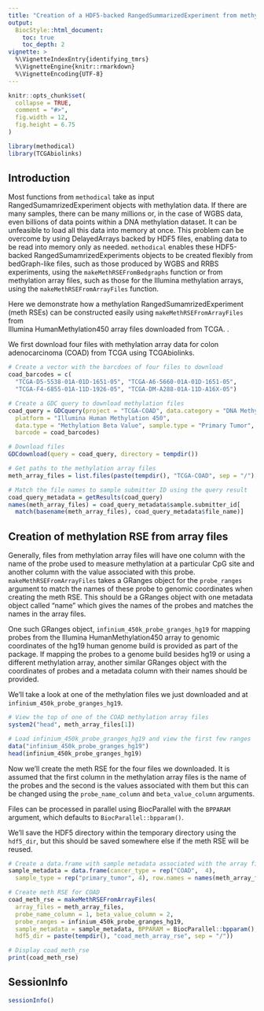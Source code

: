 ```yaml
---
title: "Creation of a HDF5-backed RangedSummarizedExperiment from methylation array files"
output:
  BiocStyle::html_document:
    toc: true
    toc_depth: 2
vignette: >
  %\VignetteIndexEntry{identifying_tmrs}
  %\VignetteEngine{knitr::rmarkdown}
  %\VignetteEncoding{UTF-8}
---
```

```r
knitr::opts_chunk$set(
  collapse = TRUE,
  comment = "#>",
  fig.width = 12,
  fig.height = 6.75
)
```

```r
library(methodical)
library(TCGAbiolinks)
```

## Introduction

Most functions from `methodical` take as input RangedSumamrizedExperiment objects 
with methylation data. If there are many samples, there can be many millions
or, in the case of WGBS data, even billions of data points within a DNA methylation 
dataset. It can be unfeasible to load all this data into memory at once. This problem 
can be overcome by using DelayedArrays backed by HDF5 files, enabling data to be 
read into memory only as needed. `methodical` enables these HDF5-backed
RangedSumamrizedExperiments objects to be created flexibly from bedGraph-like 
files, such as those produced by WGBS and RRBS experiments, using the 
`makeMethRSEFromBedgraphs` function or from methylation
array files, such as those for the Illumina methylation arrays, using the 
`makeMethRSEFromArrayFiles` function. 

Here we demonstrate how a methylation RangedSumamrizedExperiment
(meth RSEs) can be constructed easily using `makeMethRSEFromArrayFiles` from  
Illumina HumanMethylation450 array files downloaded from TCGA. 
.

We first download four files with methylation array data for colon 
adenocarcinoma (COAD) from TCGA using TCGAbiolinks.

```r
# Create a vector with the barcdoes of four files to download
coad_barcodes = c(
  "TCGA-D5-5538-01A-01D-1651-05", "TCGA-A6-5660-01A-01D-1651-05",
  "TCGA-F4-6855-01A-11D-1926-05", "TCGA-DM-A288-01A-11D-A16X-05")

# Create a GDC query to download methylation files
coad_query = GDCquery(project = "TCGA-COAD", data.category = "DNA Methylation", 
  platform = "Illumina Human Methylation 450", 
  data.type = "Methylation Beta Value", sample.type = "Primary Tumor", 
  barcode = coad_barcodes)

# Download files
GDCdownload(query = coad_query, directory = tempdir())

# Get paths to the methylation array files
meth_array_files = list.files(paste(tempdir(), "TCGA-COAD", sep = "/"), recursive = T, full.names = T)

# Match the file names to sample submitter ID using the query result 
coad_query_metadata = getResults(coad_query)
names(meth_array_files) = coad_query_metadata$sample.submitter_id[
  match(basename(meth_array_files), coad_query_metadata$file_name)]
```

## Creation of methylation RSE from array files

Generally, files from methylation array files will have one column with the 
name of the probe used to measure methylation at a particular CpG site and
another column with the value associated with this probe. 
`makeMethRSEFromArrayFiles` takes a GRanges object for the `probe_ranges` argument 
to match the names of these probe to genomic coordinates when creating the meth RSE. 
This should be a GRanges object with one metadata object called "name" which 
gives the names of the probes and matches the names in the array files. 

One such GRanges object, `infinium_450k_probe_granges_hg19` for mapping probes 
from the Illumina HumanMethylation450 array to genomic coordinates of the hg19 
human genome build is provided as part of the package. If mapping the probes to 
a genome build besides hg19 or using a different methylation array, another 
similar GRanges object with the coordinates of probes and a metadata column
with their names should be provided.

We'll take a look at one of the methylation files we just downloaded and at
`infinium_450k_probe_granges_hg19`.

```r
# View the top of one of the COAD methylation array files
system2("head", meth_array_files[1])

# Load infinium_450k_probe_granges_hg19 and view the first few ranges
data("infinium_450k_probe_granges_hg19")
head(infinium_450k_probe_granges_hg19)
```

Now we'll create the meth RSE for the four files we downloaded. It is assumed
that the first column in the methylation array files is the name of the probes
and the second is the values associated with them but this can be changed using
the `probe_name_column` and `beta_value_column` arguments. 

Files can be processed in parallel using BiocParallel with the `BPPARAM` argument,
which defaults to `BiocParallel::bpparam()`. 

We'll save the HDF5 directory within the temporary directory using the `hdf5_dir`, 
but this should be saved somewhere else if the meth RSE will be reused. 

```r

# Create a data.frame with sample metadata associated with the array files
sample_metadata = data.frame(cancer_type = rep("COAD",  4),
  sample_type = rep("primary_tumor", 4), row.names = names(meth_array_files))

# Create meth RSE for COAD
coad_meth_rse = makeMethRSEFromArrayFiles(
  array_files = meth_array_files, 
  probe_name_column = 1, beta_value_column = 2, 
  probe_ranges = infinium_450k_probe_granges_hg19, 
  sample_metadata = sample_metadata, BPPARAM = BiocParallel::bpparam(),
  hdf5_dir = paste(tempdir(), "coad_meth_array_rse", sep = "/"))

# Display coad_meth_rse
print(coad_meth_rse)
```

## SessionInfo
```r
sessionInfo()
```
